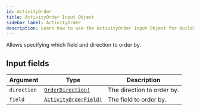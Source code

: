 ```yaml
---
id: ActivityOrder
title: ActivityOrder Input Object
sidebar_label: ActivityOrder
description: Learn how to use the ActivityOrder Input Object for Builder's API.
---
```


Allows specifying which field and direction to order by.

## Input fields

| Argument    | Type                                                            | Description                |
| ----------- | --------------------------------------------------------------- | -------------------------- |
| `direction` | [`OrderDirection!`](/composer/builder/api/schema/enum/OrderDirection.mdx)         | The direction to order by. |
| `field`     | [`ActivityOrderField!`](/composer/builder/api/schema/enum/ActivityOrderField.mdx) | The field to order by.     |
